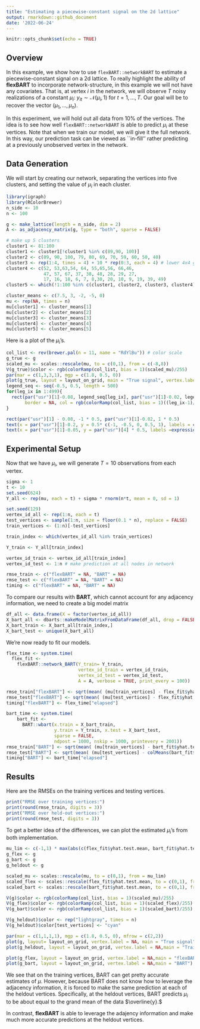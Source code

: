```yaml
---
title: "Estimating a piecewise-constant signal on the 2d lattice"
output: rmarkdown::github_document
date: '2022-06-24'
---
```


```r
knitr::opts_chunk$set(echo = TRUE)
```

## Overview
In this example, we show how to use `flexBART::networkBART` to estimate a piecewise-constant signal on a 2d lattice.
To really highlight the ability of **flexBART** to incorporate network-structure, in this example we will not have any covariates.
That is, at vertex $i$ in the network, we will observe $T$ noisy realizations of a constant $\mu_{i}$: $y_{it} \sim \mathcal{N}(\mu_{i}, 1)$ for $t = 1, \ldots, T.$ 
Our goal will be to recover the vector $(\mu_{1}, \ldots, \mu_{n}).$

In this experiment, we will hold out all data from 10% of the vertices.
The idea is to see how well `flexBART::networkBART` is able to predict $\mu_{i}$ at these vertices.
Note that when we train our model, we will give it the full network. In this way, our prediction task can be viewed as ``in-fill'' rather predicting at a previously unobserved vertex in the network.


## Data Generation

We will start by creating our network, separating the vertices into five clusters, and setting the value of $\mu_{i}$ in each cluster.
```r
library(igraph)
library(RColorBrewer)
n_side <- 10
n <- 100

g <- make_lattice(length = n_side, dim = 2)
A <- as_adjacency_matrix(g, type = "both", sparse = FALSE)

# make up 5 clusters
cluster1 <- 81:100
cluster1 <- cluster1[!cluster1 %in% c(89,90, 100)]
cluster2 <- c(89, 90, 100, 79, 80, 69, 70, 59, 60, 50, 40)
cluster3 <- rep(1:4, times = 4) + 10 * rep(0:3, each = 4) # lower 4x4 grid
cluster4 <- c(52, 53,63,54, 64, 55,65,56, 66,46, 
              47, 57, 67, 37, 38, 48, 28, 29, 27, 
              17, 16, 18, 6, 7, 8,30, 20, 10, 9, 19, 39, 49)
cluster5 <- which(!1:100 %in% c(cluster1, cluster2, cluster3, cluster4))

cluster_means <- c(7.5, 3, -2, -5, 0)
mu <- rep(NA, times = n)
mu[cluster1] <- cluster_means[1]
mu[cluster2] <- cluster_means[2]
mu[cluster3] <- cluster_means[3]
mu[cluster4] <- cluster_means[4]
mu[cluster5] <- cluster_means[5]
```

Here is a plot of the $\mu_{i}$'s.

```r
col_list <- rev(brewer.pal(n = 11, name = "RdYlBu")) # color scale
g_true <- g
scaled_mu <- scales::rescale(mu, to = c(0,1), from = c(-8,8))
V(g_true)$color <- rgb(colorRamp(col_list, bias = 1)(scaled_mu)/255)
par(mar = c(1,3,3,1), mgp = c(1.8, 0.5, 0))
plot(g_true, layout = layout_on_grid, main = "True signal", vertex.label = "")
legend_seq <- seq(-0.5, 0.5, length = 500)
for(leg_ix in 1:499){
  rect(par("usr")[1]-0.08, legend_seq[leg_ix], par("usr")[1]-0.02, legend_seq[leg_ix+1],
       border = NA, col = rgb(colorRamp(col_list, bias = 1)((leg_ix-1)/500)/255))
}

rect(par("usr")[1] - 0.08, -1 * 0.5, par("usr")[1]-0.02, 1 * 0.5)
text(x = par("usr")[1]-0.2, y = 0.5* c(-1, -0.5, 0, 0.5, 1), labels = c(-8, -4, 0, 4, 8), xpd = TRUE)
text(x = par("usr")[1]-0.05, y = par("usr")[4] * 0.5, labels =expression(mu))
```
## Experimental Setup
Now that we have $\mu_{i}$, we will generate $T = 10$ observations from each vertex.
```r
sigma <- 1
t <- 10
set.seed(624)
Y_all <- rep(mu, each = t) + sigma * rnorm(n*t, mean = 0, sd = 1)

set.seed(129)
vertex_id_all <- rep(1:n, each = t)
test_vertices <- sample(1:n, size = floor(0.1 * n), replace = FALSE)
train_vertices <- (1:n)[-test_vertices]

train_index <- which(vertex_id_all %in% train_vertices)

Y_train <- Y_all[train_index]

vertex_id_train <- vertex_id_all[train_index]
vertex_id_test <- 1:n # make prediction at all nodes in network

rmse_train <- c("flexBART" = NA, "BART" = NA)
rmse_test <- c("flexBART" = NA, "BART" = NA)
timing <- c("flexBART" = NA, "BART" = NA)
```

To compare our results with **BART**, which cannot account for any adjacency information, we need to create a big model matrix
```r
df_all <- data.frame(X = factor(vertex_id_all))
X_bart_all <- dbarts::makeModelMatrixFromDataFrame(df_all, drop = FALSE)
X_bart_train <- X_bart_all[train_index,]
X_bart_test <- unique(X_bart_all)
```


We're now ready to fit our models.
```r
flex_time <- system.time(
  flex_fit <- 
    flexBART::network_BART(Y_train= Y_train,
                           vertex_id_train = vertex_id_train,
                           vertex_id_test = vertex_id_test,
                           A = A, verbose = TRUE, print_every = 100))

rmse_train["flexBART"] <- sqrt(mean( (mu[train_vertices] - flex_fit$yhat.test.mean[train_vertices])^2 ))
rmse_test["flexBART"] <- sqrt(mean( (mu[test_vertices] - flex_fit$yhat.test.mean[test_vertices])^2 ))
timing["flexBART"] <- flex_time["elapsed"]
```
```r
bart_time <- system.time(
    bart_fit <- 
      BART::wbart(x.train = X_bart_train,
                  y.train = Y_train, x.test = X_bart_test, 
                  sparse = FALSE,
                  ndpost = 1000, nskip = 1000, printevery = 2001))
rmse_train["BART"] <- sqrt(mean( (mu[train_vertices] - bart_fit$yhat.test.mean[train_vertices])^2 ))
rmse_test["BART"] <- sqrt(mean( (mu[test_vertices] - colMeans(bart_fit$yhat.test)[test_vertices])^2 ))
timing["BART"] <- bart_time["elapsed"]
```

## Results

Here are the RMSEs on the training vertices and testing vertices.
```r
print("RMSE over training vertices:")
print(round(rmse_train, digits = 3))
print("RMSE over held-out vertices:")
print(round(rmse_test, digits = 3))
```

To get a better idea of the differences, we can plot the estimated $\mu_{i}$'s from both implementation.

```r

mu_lim <- c(-1,1) * max(abs(c(flex_fit$yhat.test.mean, bart_fit$yhat.test.mean, mu)))
g_flex <- g
g_bart <- g
g_heldout <- g

scaled_mu <- scales::rescale(mu, to = c(0,1), from = mu_lim)
scaled_flex <- scales::rescale(flex_fit$yhat.test.mean, to = c(0,1), from = mu_lim)
scaled_bart <- scales::rescale(bart_fit$yhat.test.mean, to = c(0,1), from = mu_lim)

V(g)$color <- rgb(colorRamp(col_list, bias = 1)(scaled_mu)/255)
V(g_flex)$color <- rgb(colorRamp(col_list, bias = 1)(scaled_flex)/255)
V(g_bart)$color <- rgb(colorRamp(col_list, bias = 1)(scaled_bart)/255)

V(g_heldout)$color <- rep("lightgray", times = n)
V(g_heldout)$color[test_vertices] <- "cyan"

par(mar = c(1,1,1,1), mgp = c(1.8, 0.5, 0), mfrow = c(2,2))
plot(g, layout= layout_on_grid, vertex.label = NA, main = "True signal")
plot(g_heldout, layout = layout_on_grid, vertex.label = NA,main = "Train/Test split")

plot(g_flex, layout = layout_on_grid, vertex.label = NA,main = "flexBART")
plot(g_bart, layout = layout_on_grid, vertex.label = NA,main = "BART")

```

We see that on the training vertices, BART can get pretty accurate estimates of $\mu.$
However, because BART does not know how to leverage the adjacency information, it is forced to make the same prediction at each of the heldout vertices.
Specifically, at the heldout vertices, BART predicts $\mu_{i}$ to be about equal to the grand mean of the data $\overline{y}.$

In contrast, **flexBART** is able to leverage the adajency information and make much more accurate predictions at the heldout vertices.